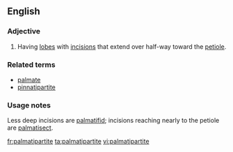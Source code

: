 ==English==

===Adjective===
{{en-adj|-}}

# {{botany|of leaves}} Having [[lobe]]s with [[incision]]s that extend over half-way toward the [[petiole]].

===Related terms===
*[[palmate]]
*[[pinnatipartite]]

===Usage notes===
Less deep incisions are [[palmatifid]]; incisions reaching nearly to the petiole are [[palmatisect]].

[[fr:palmatipartite]]
[[ta:palmatipartite]]
[[vi:palmatipartite]]